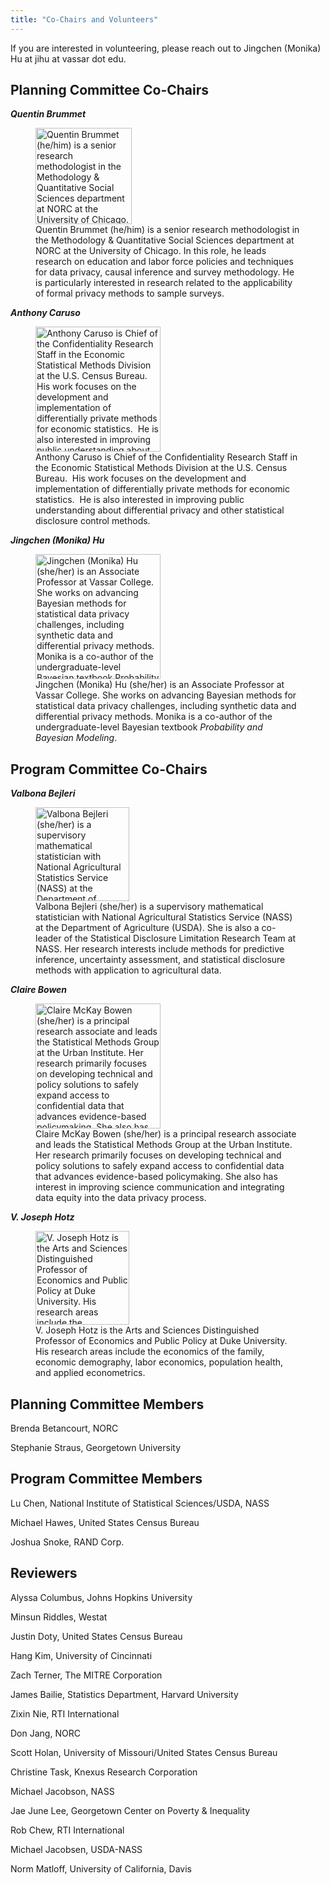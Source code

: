 ```yaml
---
title: "Co-Chairs and Volunteers"
---
```


If you are interested in volunteering, please reach out to Jingchen (Monika) Hu at jihu at vassar dot edu.

## **Planning Committee Co-Chairs**

***Quentin Brummet***

![Quentin Brummet (he/him) is a senior research methodologist in the Methodology & Quantitative Social Sciences department at NORC at the University of Chicago. In this role, he leads research on education and labor force policies and techniques for data privacy, causal inference and survey methodology. He is particularly interested in research related to the applicability of formal privacy methods to sample surveys.](figs/quentin_profile.jpg){fig-align="left" width="154"}

***Anthony Caruso***

![Anthony Caruso is Chief of the Confidentiality Research Staff in the Economic Statistical Methods Division at the U.S. Census Bureau.  His work focuses on the development and implementation of differentially private methods for economic statistics.  He is also interested in improving public understanding about differential privacy and other statistical disclosure control methods.](figs/tony_profile.jpg){fig-align="left" width="200"}

***Jingchen (Monika) Hu***

![Jingchen (Monika) Hu (she/her) is an Associate Professor at Vassar College. She works on advancing Bayesian methods for statistical data privacy challenges, including synthetic data and differential privacy methods. Monika is a co-author of the undergraduate-level Bayesian textbook *Probability and Bayesian Modeling*.](figs/monika_profile.jpeg){fig-align="left" width="200"}

## **Program Committee Co-Chairs**

***Valbona Bejleri***

![Valbona Bejleri (she/her) is a supervisory mathematical statistician with National Agricultural Statistics Service (NASS) at the Department of Agriculture (USDA). She is also a co-leader of the Statistical Disclosure Limitation Research Team at NASS. Her research interests include methods for predictive inference, uncertainty assessment, and statistical disclosure methods with application to agricultural data.](figs/valbona_profile.jpg){fig-align="left" width="150"}

***Claire Bowen***

![Claire McKay Bowen (she/her) is a principal research associate and leads the Statistical Methods Group at the Urban Institute. Her research primarily focuses on developing technical and policy solutions to safely expand access to confidential data that advances evidence-based policymaking. She also has interest in improving science communication and integrating data equity into the data privacy process.](figs/claire_profile.jpg){fig-align="left" width="200"}

***V. Joseph Hotz***

![V. Joseph Hotz is the Arts and Sciences Distinguished Professor of Economics and Public Policy at Duke University. His research areas include the economics of the family, economic demography, labor economics, population health, and applied econometrics.](figs/joe_profile.jpg){fig-align="left" width="150"}

## **Planning Committee Members**

Brenda Betancourt, NORC

Stephanie Straus, Georgetown University

## **Program Committee Members**

Lu Chen, National Institute of Statistical Sciences/USDA, NASS

Michael Hawes, United States Census Bureau

Joshua Snoke, RAND Corp.

## **Reviewers**

Alyssa Columbus, Johns Hopkins University

Minsun Riddles, Westat

Justin Doty, United States Census Bureau

Hang Kim, University of Cincinnati

Zach Terner, The MITRE Corporation

James Bailie, Statistics Department, Harvard University

Zixin Nie, RTI International

Don Jang, NORC

Scott Holan, University of Missouri/United States Census Bureau

Christine Task, Knexus Research Corporation

Michael Jacobson, NASS

Jae June Lee, Georgetown Center on Poverty & Inequality

Rob Chew, RTI International

Michael Jacobsen, USDA-NASS

Norm Matloff, University of California, Davis
